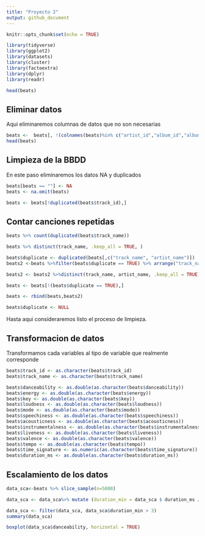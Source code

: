 ```yaml
---
title: "Proyecto 2"
output: github_document
---
```


```r
knitr::opts_chunk$set(echo = TRUE)

library(tidyverse)
library(ggplot2)
library(datasets)
library(cluster)
library(factoextra)
library(dplyr)
library(readr)
```

```r
head(beats)
```

## Eliminar datos
Aqui eliminaremos columnas de datos que no son necesarias
```r
beats <-  beats[, !(colnames(beats)%in% c("artist_id","album_id","album_type", "album_release_date" , "album_release_year" , "album_release_date_precision","analysis_url", "disc_number","track_href","track_preview_url", "track_uri" , "external_urls.spotify", "album_name", "mode_name", "type"))]
head(beats)
```

## Limpieza de la BBDD
En este paso eliminaremos los datos NA y duplicados
```r
beats[beats == ""] <- NA
beats <- na.omit(beats)

beats <- beats[!duplicated(beats$track_id),]
```

## Contar canciones repetidas
```r
beats %>% count(duplicated(beats$track_name))
```

```r
beats %>% distinct(track_name, .keep_all = TRUE, )
```

```r
beats$duplicate <- duplicated(beats[,c("track_name", "artist_name")])
beats2 <-beats %>%filter(beats$duplicate == TRUE) %>% arrange("track_name", "duration_ms", desc(duration_ms))
```

```r
beats2 <- beats2 %>%distinct(track_name, artist_name, .keep_all = TRUE)
```

```r
beats <- beats[!(beats$duplicate == TRUE),]
```

```r
beats <- rbind(beats,beats2)
```

```r
beats$duplicate <- NULL
```

Hasta aqui consideraremos listo el proceso de limpieza.

## Transformacion de datos
Transformamos cada variables al tipo de variable que realmente corresponde
```r
beats$track_id <- as.character(beats$track_id)
beats$track_name <- as.character(beats$track_name)

beats$danceability <- as.double(as.character(beats$danceability))
beats$energy <- as.double(as.character(beats$energy))
beats$key <- as.double(as.character(beats$key))
beats$loudness <- as.double(as.character(beats$loudness))
beats$mode <- as.double(as.character(beats$mode))
beats$speechiness <- as.double(as.character(beats$speechiness)) 
beats$acousticness <- as.double(as.character(beats$acousticness))
beats$instrumentalness <- as.double(as.character(beats$instrumentalness))
beats$liveness <- as.double(as.character(beats$liveness))
beats$valence <- as.double(as.character(beats$valence))
beats$tempo <- as.double(as.character(beats$tempo))
beats$time_signature <- as.numeric(as.character(beats$time_signature))
beats$duration_ms <- as.double(as.character(beats$duration_ms))
```

## Escalamiento de los datos
```r
data_sca<-beats %>% slice_sample(n=5000)
```

```r
data_sca <- data_sca%>% mutate (duration_min = data_sca $ duration_ms / 60000)
```


```r
data_sca <- filter(data_sca, data_sca$duration_min > 3)
summary(data_sca)
```

```r
boxplot(data_sca$danceability, horizontal = TRUE)
```

